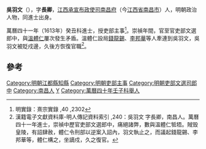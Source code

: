 '''吳羽文'''（{{bd|?||?|}}），字'''長卿'''，[[江西承宣布政使司|江西承宣布政使司]][[南昌府|南昌府]]（今[[江西省|江西省]][[南昌市|南昌市]]）人，明朝政治人物，同進士出身。

萬曆四十一年（1613年）癸丑科進士，授吏部主事<ref>明實錄：熹宗實錄 ,40 ,2302</ref>。崇禎年間，官至官吏部文選郎中，與[[溫體仁|溫體仁]]屢次發生矛盾。溫體仁設局[[錢龍錫|錢龍錫]]、[[李邦華|李邦華]]等人牽連到吳羽文，吳羽文被貶戍邊，久後方恢復官職<ref>漢籍電子文獻資料庫-明人傳記資料索引 ,240：吳羽文 字長卿，南昌人。萬曆四十一年進士，崇禎中歷官吏部文選郎中，痛絕諸弊，數與溫體仁牴牾。賊毁皇陵，有詔肆赦，體仁令刑部以逆案入詔內，羽文執止之，而議起錢龍錫、李邦華等，體仁構之，坐謫戍，久之復官。</ref>。

==參考==
{{reflist}}

{{start box}}
{{s-off}}
{{s-before|[[李同芳_(萬曆丁未進士)|李同芳]]}}
{{s-title|明朝江都縣知縣|1609年－1612年}}
{{s-after|[[余文𪹓|余文𪹓]]}}
{{end box}}

{{明朝人物小作品}}
{{萬曆四十一年癸丑科殿試金榜}}
{{DEFAULTSORT:Wu吳}}
[[Category:明朝江都縣知縣|Category:明朝江都縣知縣]]
[[Category:明朝吏部主事|Category:明朝吏部主事]]
[[Category:明朝吏部文選司郎中|Category:明朝吏部文選司郎中]]
[[Category:南昌人|Category:南昌人]]
[[Category:吳姓|Y]]
[[Category:萬曆四十年壬子科舉人|Category:萬曆四十年壬子科舉人]]